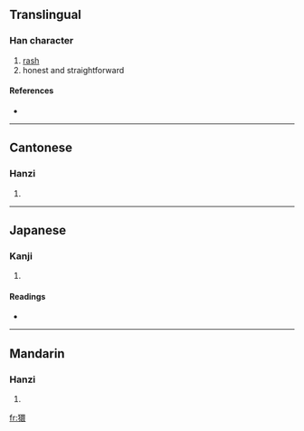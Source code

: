 ==Translingual==

===Han character===
{{Han char|rn=94|rad=犬|as=13|sn=16|four=4623<sub>2</sub>|canj=大竹田中女 (KHWLV)}}

# [[rash]]
# honest and straightforward

====References====
* {{Han ref|kx=0719.240|dkj=20724|dj=1130.220|hdz=21372.020|uh=7367|ud=29543|bh=EA5D|bd=59997}}

----

==Cantonese==

===Hanzi===
{{yue-hanzi|jyut=|y=gyun6}}

# {{defn|Cantonese|sort=犬13}}

----

==Japanese==

===Kanji===
{{ja-kanji|grade=|rs=犬13}}

# {{defn|Japanese|sort=犬13}}

====Readings====
* {{ja-readings|on=[[けん]] (ken)|kun=[[はねおどる]] (haneodoru)}}

----

==Mandarin==

===Hanzi===
{{cmn-hanzi|pin=[[juàn]] ([[juan4]])|wg=chüan<sup>4</sup>}}

# {{defn|Mandarin|sort=犬13}}

[[fr:獧]]